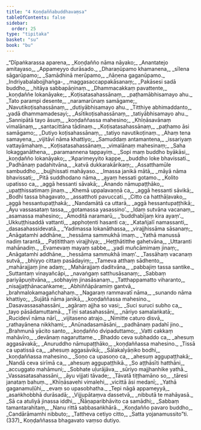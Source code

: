 ```yaml
---
title: "4 Koṇḍaññabuddhavaṃsa"
tableOfContents: false
sidebar:
  order: 25
type: "tipitaka"
basket: "su"
book: "bu"
---
```



<DynamicBreadcrumb />

<Division number="1" book="bu" bookNo="21" page="371">

<Paragraph number="304" type="verses" book="bu">
_“Dīpaṅkarassa aparena,_  
_Koṇḍañño nāma nāyako;_  
_Anantatejo amitayaso,_  
_Appameyyo durāsado._  

</Paragraph>

</Division>
<Division number="2" book="bu" bookNo="21" page="371">

<Paragraph number="305" type="verses" book="bu">
_Dharaṇūpamo khamanena,_  
_sīlena sāgarūpamo;_  
_Samādhinā merūpamo,_  
_ñāṇena gaganūpamo._  

</Paragraph>

</Division>
<Division number="3" book="bu" bookNo="21" page="371">

<Paragraph number="306" type="verses" book="bu">
_Indriyabalabojjhaṅga-_  
_maggasaccappakāsanaṃ;_  
_Pakāsesi sadā buddho,_  
_hitāya sabbapāṇinaṃ._  

</Paragraph>

</Division>
<Division number="4" book="bu" bookNo="21" page="371">

<Paragraph number="307" type="verses" book="bu">
_Dhammacakkaṃ pavattente,_  
_koṇḍaññe lokanāyake;_  
_Koṭisatasahassānaṃ,_  
_paṭhamābhisamayo ahu._  

</Paragraph>

</Division>
<Division number="5" book="bu" bookNo="21" page="371">

<Paragraph number="308" type="verses" book="bu">
_Tato parampi desente,_  
_naramarūnaṃ samāgame;_  
_Navutikoṭisahassānaṃ,_  
_dutiyābhisamayo ahu._  

</Paragraph>

</Division>
<Division number="6" book="bu" bookNo="21" page="371">

<Paragraph number="309" type="verses" book="bu">
_Titthiye abhimaddanto,_  
_yadā dhammamadesayi;_  
_Asītikoṭisahassānaṃ,_  
_tatiyābhisamayo ahu._  

</Paragraph>

</Division>
<Division number="7" book="bu" bookNo="21" page="371">

<Paragraph number="310" type="verses" book="bu">
_Sannipātā tayo āsuṃ,_  
_koṇḍaññassa mahesino;_  
_Khīṇāsavānaṃ vimalānaṃ,_  
_santacittāna tādinaṃ._  

</Paragraph>

</Division>
<Division number="8" book="bu" bookNo="21" page="371">

<Paragraph number="311" type="verses" book="bu">
_Koṭisatasahassānaṃ,_  
_paṭhamo āsi samāgamo;_  
_Dutiyo koṭisahassānaṃ,_  
_tatiyo navutikoṭinaṃ._  

</Paragraph>

</Division>
<Division number="9" book="bu" bookNo="21" page="371">

<Paragraph number="312" type="verses" book="bu">
_Ahaṃ tena samayena,_  
_vijitāvī nāma khattiyo;_  
_Samuddaṃ antamantena,_  
_issariyaṃ vattayāmahaṃ._  

</Paragraph>

</Division>
<Division number="10" book="bu" bookNo="21" page="372">

<Paragraph number="313" type="verses" book="bu">
_Koṭisatasahassānaṃ,_  
_vimalānaṃ mahesinaṃ;_  
_Saha lokagganāthena,_  
_paramannena tappayiṃ._  

</Paragraph>

</Division>
<Division number="11" book="bu" bookNo="21" page="372">

<Paragraph number="314" type="verses" book="bu">
_Sopi maṃ buddho byākāsi,_  
_koṇḍañño lokanāyako;_  
_‘Aparimeyyito kappe,_  
_buddho loke bhavissati._  

</Paragraph>

</Division>
<Division number="12" book="bu" bookNo="21" page="372">

<Paragraph number="315" type="verses" book="bu">
_Padhānaṃ padahitvāna,_  
_katvā dukkarakārikaṃ;_  
_Assatthamūle sambuddho,_  
_bujjhissati mahāyaso._  

</Paragraph>

</Division>
<Division number="13" book="bu" bookNo="21" page="372">

<Paragraph number="316" type="verses" book="bu">
_Imassa janikā mātā,_  
_māyā nāma bhavissati;_  
_Pitā suddhodano nāma,_  
_ayaṃ hessati gotamo._  

</Paragraph>

</Division>
<Division number="14" book="bu" bookNo="21" page="372">

<Paragraph number="317" type="verses" book="bu">
_Kolito upatisso ca,_  
_aggā hessanti sāvakā;_  
_Ānando nāmupaṭṭhāko,_  
_upaṭṭhissatimaṃ jinaṃ._  

</Paragraph>

</Division>
<Division number="15" book="bu" bookNo="21" page="372">

<Paragraph number="318" type="verses" book="bu">
_Khemā uppalavaṇṇā ca,_  
_aggā hessanti sāvikā;_  
_Bodhi tassa bhagavato,_  
_assatthoti pavuccati._  

</Paragraph>

</Division>
<Division number="16" book="bu" bookNo="21" page="372">

<Paragraph number="319" type="verses" book="bu">
_Citto ca hatthāḷavako,_  
_aggā hessantupaṭṭhakā;_  
_Nandamātā ca uttarā,_  
_aggā hessantupaṭṭhikā;_  
_Āyu vassasataṃ tassa,_  
_gotamassa yasassino’._  

</Paragraph>

</Division>
<Division number="17" book="bu" bookNo="21" page="372">

<Paragraph number="320" type="verses" book="bu">
_Idaṃ sutvāna vacanaṃ,_  
_asamassa mahesino;_  
_Āmoditā naramarū,_  
_‘buddhabījaṃ kira ayaṃ’._  

</Paragraph>

</Division>
<Division number="18" book="bu" bookNo="21" page="372">

<Paragraph number="321" type="verses" book="bu">
_Ukkuṭṭhisaddā vattanti,_  
_apphoṭenti hasanti ca;_  
_Katañjalī namassanti,_  
_dasasahassidevatā._  

</Paragraph>

</Division>
<Division number="19" book="bu" bookNo="21" page="370">

<Paragraph number="322" type="verses" book="bu">
_‘Yadimassa lokanāthassa,_  
_virajjhissāma sāsanaṃ;_  
_Anāgatamhi addhāne,_  
_hessāma sammukhā imaṃ._  

</Paragraph>

</Division>
<Division number="20" book="bu" bookNo="21" page="370">

<Paragraph number="323" type="verses" book="bu">
_Yathā manussā nadiṃ tarantā,_  
_Paṭititthaṃ virajjhiya;_  
_Heṭṭhātitthe gahetvāna,_  
_Uttaranti mahānadiṃ._  

</Paragraph>

</Division>
<Division number="21" book="bu" bookNo="21" page="368">

<Paragraph number="324" type="verses" book="bu">
_Evamevaṃ mayaṃ sabbe,_  
_yadi muñcāmimaṃ jinaṃ;_  
_Anāgatamhi addhāne,_  
_hessāma sammukhā imaṃ’._  

</Paragraph>

</Division>
<Division number="22" book="bu" bookNo="21" page="368">

<Paragraph number="325" type="verses" book="bu">
_Tassāhaṃ vacanaṃ sutvā,_  
_bhiyyo cittaṃ pasādayiṃ;_  
_Tameva atthaṃ sādhento,_  
_mahārajjaṃ jine adaṃ;_  
_Mahārajjaṃ daditvāna,_  
_pabbajiṃ tassa santike._  

</Paragraph>

</Division>
<Division number="23" book="bu" bookNo="21" page="368">

<Paragraph number="326" type="verses" book="bu">
_Suttantaṃ vinayañcāpi,_  
_navaṅgaṃ satthusāsanaṃ;_  
_Sabbaṃ pariyāpuṇitvāna,_  
_sobhayiṃ jinasāsanaṃ._  

</Paragraph>

</Division>
<Division number="24" book="bu" bookNo="21" page="368">

<Paragraph number="327" type="verses" book="bu">
_Tatthappamatto viharanto,_  
_nisajjaṭṭhānacaṅkame;_  
_Abhiññāpāramiṃ gantvā,_  
_brahmalokamagañchahaṃ._  

</Paragraph>

</Division>
<Division number="25" book="bu" bookNo="21" page="365">

<Paragraph number="328" type="verses" book="bu">
_Nagaraṃ rammavatī nāma,_  
_sunando nāma khattiyo;_  
_Sujātā nāma janikā,_  
_koṇḍaññassa mahesino._  

</Paragraph>

</Division>
<Division number="26" book="bu" bookNo="21" page="365">

<Paragraph number="329" type="verses" book="bu">
_Dasavassasahassāni,_  
_agāraṃ ajjha so vasi;_  
_Suci suruci subho ca,_  
_tayo pāsādamuttamā._  

</Paragraph>

</Division>
<Division number="27" book="bu" bookNo="21" page="365">

<Paragraph number="330" type="verses" book="bu">
_Tīṇi satasahassāni,_  
_nāriyo samalaṅkatā;_  
_Rucidevī nāma nārī,_  
_vijitaseno atrajo._  

</Paragraph>

</Division>
<Division number="28" book="bu" bookNo="21" page="361">

<Paragraph number="331" type="verses" book="bu">
_Nimitte caturo disvā,_  
_rathayānena nikkhami;_  
_Anūnadasamāsāni,_  
_padhānaṃ padahī jino._  

</Paragraph>

</Division>
<Division number="29" book="bu" bookNo="21" page="348">

<Paragraph number="332" type="verses" book="bu">
_Brahmunā yācito santo,_  
_koṇḍañño dvipaduttamo;_  
_Vatti cakkaṃ mahāvīro,_  
_devānaṃ nagaruttame._  

</Paragraph>

</Division>
<Division number="30" book="bu" bookNo="21" page="350">

<Paragraph number="333" type="verses" book="bu">
_Bhaddo ceva subhaddo ca,_  
_ahesuṃ aggasāvakā;_  
_Anuruddho nāmupaṭṭhāko,_  
_koṇḍaññassa mahesino._  

</Paragraph>

</Division>
<Division number="31" book="bu" bookNo="21" page="350">

<Paragraph number="334" type="verses" book="bu">
_Tissā ca upatissā ca,_  
_ahesuṃ aggasāvikā;_  
_Sālakalyāṇiko bodhi,_  
_koṇḍaññassa mahesino._  

</Paragraph>

</Division>
<Division number="32" book="bu" bookNo="21" page="350">

<Paragraph number="335" type="verses" book="bu">
_Soṇo ca upasoṇo ca,_  
_ahesuṃ aggupaṭṭhakā;_  
_Nandā ceva sirīmā ca,_  
_ahesuṃ aggupaṭṭhikā._  

</Paragraph>

</Division>
<Division number="33" book="bu" bookNo="21" page="366">

<Paragraph number="336" type="verses" book="bu">
_So aṭṭhāsīti hatthāni,_  
_accuggato mahāmuni;_  
_Sobhate uḷurājāva,_  
_sūriyo majjhanhike yathā._  

</Paragraph>

</Division>
<Division number="34" book="bu" bookNo="21" page="366">

<Paragraph number="337" type="verses" book="bu">
_Vassasatasahassāni,_  
_āyu vijjati tāvade;_  
_Tāvatā tiṭṭhamāno so,_  
_tāresi janataṃ bahuṃ._  

</Paragraph>

</Division>
<Division number="35" book="bu" bookNo="21" page="378">

<Paragraph number="338" type="verses" book="bu">
_Khīṇāsavehi vimalehi,_  
_vicittā āsi medanī;_  
_Yathā gaganamuḷūhi,_  
_evaṃ so upasobhatha._  

</Paragraph>

</Division>
<Division number="36" book="bu" bookNo="21" page="378">

<Paragraph number="339" type="verses" book="bu">
_Tepi nāgā appameyyā,_  
_asaṅkhobbhā durāsadā;_  
_Vijjupātaṃva dassetvā,_  
_nibbutā te mahāyasā._  

</Paragraph>

</Division>
<Division number="37" book="bu" bookNo="21" page="378">

<Paragraph number="340" type="verses" book="bu">
_Sā ca atuliyā jinassa iddhi,_  
_Ñāṇaparibhāvito ca samādhi;_  
_Sabbaṃ tamantarahitaṃ,_  
_Nanu rittā sabbasaṅkhārā._  

</Paragraph>

</Division>
<Division number="38" book="bu" bookNo="21" page="378">

<Paragraph number="341" type="verses" book="bu">
_Koṇḍañño pavaro buddho,_  
_Candārāmamhi nibbuto;_  
_Tattheva cetiyo citto,_  
_Satta yojanamussito”ti. (337)_  


</Paragraph>
</Division>

<Paragraph number="342" type="center" book="bu">
Koṇḍaññassa bhagavato vaṃso dutiyo.
</Paragraph>